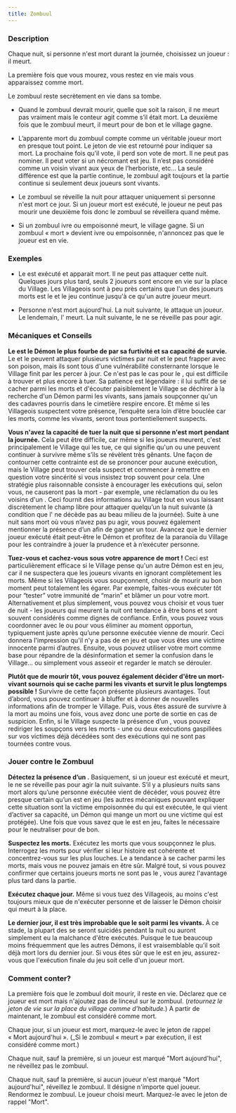 ```yaml
---
title: Zombuul
---
```



<Role ZOMBUUL header />

### Description

Chaque nuit, si personne n'est mort durant la journée, choisissez un joueur : il meurt.

La première fois que vous mourez, vous restez en vie mais vous apparaissez comme mort.

Le zombuul reste secrètement en vie dans sa tombe.

-   Quand le zombuul devrait mourir, quelle que soit la raison, il ne meurt pas vraiment mais le conteur agit comme s’il était mort. La deuxième fois que le zombuul meurt, il meurt pour de bon et le village gagne.

-   L’apparente mort du zombuul compte comme un véritable joueur mort en presque tout point. Le jeton de vie est retourné pour indiquer sa mort. La prochaine fois qu’il vote, il perd son vote de mort. Il ne peut pas nominer. Il peut voter si un nécromant est jeu. Il n’est pas considéré comme un voisin vivant aux yeux de l’herboriste, etc… La seule différence est que la partie continue, le zombuul agit toujours et la partie continue si seulement deux joueurs sont vivants.

-   Le zombuul se réveille la nuit pour attaquer uniquement si personne n'est mort ce jour. Si un joueur mort est exécuté, le joueur ne peut pas mourir une deuxième fois donc le zombuul se réveillera  quand même.

-   Si un zombuul ivre ou empoisonné meurt, le village gagne. Si un zombuul « mort » devient ivre ou empoisonnée, n'annoncez pas que le joueur est en vie.

### Exemples

- Le <Role ZOMBUUL /> est exécuté et apparait mort. Il ne peut pas attaquer cette nuit. Quelques jours plus tard, seuls 2 joueurs sont encore en vie sur la place du Village. Les Villageois sont à peu près certains que l'un des joueurs morts est le <Role ZOMBUUL /> et le jeu continue jusqu'à ce qu'un autre joueur meurt.

- Personne n'est mort aujourd'hui. La nuit suivante, le <Role ZOMBUUL /> attaque un joueur. Le lendemain, l'<Role INVENTEUR /> meurt. La nuit suivante, le <Role ZOMBUUL /> ne se réveille pas pour agir.

### Mécaniques et Conseils

**Le <Role ZOMBUUL /> est le Démon le plus fourbe de <Module BAD_MOON_RISING /> par sa furtivité et sa capacité de survie.** Le <Role SHABALOTH /> et le <Role PO /> peuvent attaquer plusieurs victimes par nuit et le <Role PUKKA /> peut frapper avec son poison, mais ils sont tous d'une vulnérabilité consternante lorsque le Village finit par les percer à jour. Ce n'est pas le cas pour le <Role ZOMBUUL />, qui est difficile à trouver et plus encore à tuer. Sa patience est légendaire : il lui suffit de se cacher parmi les morts et d'écouter paisiblement le Village se déchirer à la recherche d'un Démon parmi les vivants, sans jamais soupçonner qu'un des cadavres pourris dans le cimetière respire encore. Et même si les Villageois suspectent votre présence, l’enquête sera loin d’être bouclée car les morts, comme les vivants, seront tous portentiellement suspects.

**Vous n'avez la capacité de tuer la nuit que si personne n'est mort pendant la journée.** Cela peut être difficile, car même si les joueurs meurent, c'est principalement le Village qui les tue, ce qui signifie qu'un <Role EXORCISTE /> ou une <Role COURTISANE /> peuvent continuer à survivre même s’ils se révèlent très gênants. Une façon de contourner cette contrainte est de se prononcer pour aucune exécution, mais le Village peut trouver cela suspect et commencer à remettre en question votre sincérité si vous insistez trop souvent pour cela. Une stratégie plus raisonnable consiste à encourager les exécutions qui, selon vous, ne causeront pas la mort - par exemple, une réclamation du <Role MARIN /> ou les voisins d'un <Role HERBORISTE />. Ceci fournit des informations au Village tout en vous laissant discrètement le champ libre pour attaquer quelqu’un la nuit suivante (à condition que l'<Role INVENTEUR /> ne décède pas au beau milieu de la journée). Suite à une nuit sans mort où vous n’avez pas pu agir, vous pouvez également mentionner la présence d’un <Role CONSPIRATEUR /> afin de gagner un tour. Avancez que le dernier joueur exécuté était peut-être le Démon et profitez de la paranoïa du Village pour les contraindre à jouer la prudence et à n’exécuter personne.

**Tuez-vous et cachez-vous sous votre apparence de mort !** Ceci est particulièrement efficace si le Village pense qu'un autre Démon est en jeu, car il ne suspectera que les joueurs vivants en ignorant complètement les morts. Même si les Villageois vous soupçonnent, choisir de mourir au bon moment peut totalement les égarer. Par exemple, faites-vous exécuter tôt pour “tester” votre immunité de “marin” et blâmer un <Role PUKKA /> pour votre mort. Alternativement et plus simplement, vous pouvez vous choisir et vous tuer de nuit - les joueurs qui meurent la nuit ont tendance à être bons et sont souvent considérés comme dignes de confiance. Enfin, vous pouvez vous coordonner avec le <Role PARRAIN /> ou <Role ASSASSIN /> pour vous éliminer au moment opportun, typiquement juste après qu’une personne exécutée vienne de mourir. Ceci donnera l'impression qu'il n'y a pas de <Role ZOMBUUL /> en jeu et que vous êtes une victime innocente parmi d’autres. Ensuite, vous pouvez utiliser votre mort comme base pour répandre de la désinformation et semer la confusion dans le Village... ou simplement vous asseoir et regarder le match se dérouler.

**Plutôt que de mourir tôt, vous pouvez également décider d'être un mort-vivant sournois qui se cache parmi les vivants et survit le plus longtemps possible !** Survivre de cette façon présente plusieurs avantages. Tout d’abord, vous pouvez continuer à bluffer et à donner de nouvelles informations afin de tromper le Village. Puis, vous êtes assuré de survivre à la mort au moins une fois, vous avez donc une porte de sortie en cas de suspicion. Enfin, si le Village suspecte la présence d’un <Role ZOMBUUL />, vous pouvez rediriger les soupçons vers les morts - une ou deux exécutions gaspillées sur vos victimes déjà décédées sont des exécutions qui ne sont pas tournées contre vous.

### Jouer contre le Zombuul

**Détectez la présence d’un <Role ZOMBUUL />.** Basiquement, si un joueur est exécuté et meurt, le <Role ZOMBUUL /> ne se réveille pas pour agir la nuit suivante. S’il y a plusieurs nuits sans mort alors qu’une personne exécutée vient de décéder, vous pouvez être presque certain qu’un <Role ZOMBUUL /> est en jeu (les autres mécaniques pouvant expliquer cette situation sont la victime empoisonnée du <Role PUKKA /> qui est exécutée, le <Role CONSPIRATEUR /> qui vient d’activer sa capacité, un Démon qui mange un mort ou une victime qui est protégée). Une fois que vous savez que le <Role ZOMBUUL /> est en jeu, faites le nécessaire pour le neutraliser pour de bon.

**Suspectez les morts.** Exécutez les morts que vous soupçonnez le plus. Interrogez les morts pour vérifier si leur histoire est cohérente et concentrez-vous sur les plus louches. Le <Role ZOMBUUL /> a tendance à se cacher parmi les morts, mais vous ne pouvez jamais en être sûr. Malgré tout, si vous pouvez confirmer que certains joueurs morts ne sont pas le <Role ZOMBUUL />, vous aurez l'avantage plus tard dans la partie.

**Exécutez chaque jour.** Même si vous tuez des Villageois, au moins c'est toujours mieux que de n'exécuter personne et de laisser le Démon choisir qui meurt à la place.

**Le dernier jour, il est très improbable que le <Role ZOMBUUL /> soit parmi les vivants.** À ce stade, la plupart des <Role ZOMBUUL /> se seront suicidés pendant la nuit ou auront simplement eu la malchance d'être exécutés. Puisque le <Role ZOMBUUL /> tue beaucoup moins fréquemment que les autres Démons, il est vraisemblable qu’il soit déjà mort lors du dernier jour. Si vous êtes sûr que le <Role ZOMBUUL /> est en jeu, assurez-vous que l'exécution finale du jeu soit celle d'un joueur mort.

### Comment conter?

La première fois que le zombuul doit mourir, il reste en vie. Déclarez que ce joueur est mort mais n'ajoutez pas de linceul sur le zombuul. (_retournez le jeton de vie sur la place du village comme d'habitude._) A partir de maintenant, le zombuul est considéré comme mort.

Chaque jour, si un joueur est mort, marquez-le avec le jeton de rappel « Mort aujourd'hui ». (_Si le zombuul « meurt » par exécution, il est considéré comme mort.)

Chaque nuit, sauf la première, si un joueur est marqué "Mort aujourd'hui", ne réveillez pas le zombuul.

Chaque nuit, sauf la première, si aucun joueur n'est marqué "Mort aujourd'hui", réveillez le zombuul. Il désigne n'importe quel joueur. Rendormez le zombuul. Le joueur choisi meurt. Marquez-le avec le jeton de rappel "Mort".
